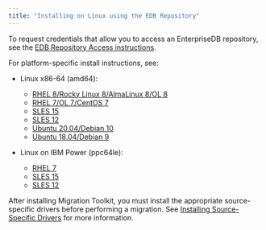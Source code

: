 ```yaml
---
title: "Installing on Linux using the EDB Repository"
---
```


To request credentials that allow you to access an EnterpriseDB repository, see the [EDB Repository Access instructions](https://www.enterprisedb.com/repository-access-request).

For platform-specific install instructions, see:

- Linux x86-64 (amd64):
  - [RHEL 8/Rocky Linux 8/AlmaLinux 8/OL 8](01_mkt54_rhel_variants8_x86)
  - [RHEL 7/OL 7/CentOS 7](02_mkt54_rhel_variants7_x86)
  - [SLES 15](03_mkt54_sles15_x86)
  - [SLES 12](03_mkt54_sles15_x86)
  - [Ubuntu 20.04/Debian 10](05_mkt54_ubuntu20_deb10_x86)
  - [Ubuntu 18.04/Debian 9](06_mkt54_ubuntu18_deb9_x86)

- Linux on IBM Power (ppc64le):
  - [RHEL 7](08_mkt54_rhel7_ppcle)
  - [SLES 15](09_mkt54_sles15_ppcle)
  - [SLES 12](10_mkt54_sles12_ppcle)

After installing Migration Toolkit, you must install the appropriate source-specific drivers before performing a migration. See [Installing Source-Specific Drivers](../05_installing_mtk/#installing_drivers) for more information.


